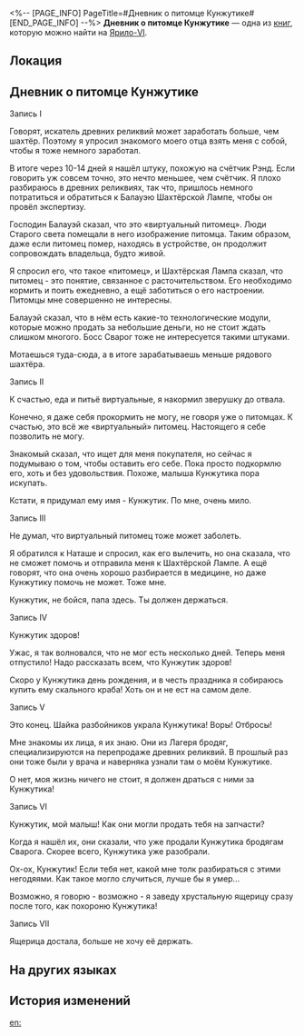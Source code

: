 <%-- [PAGE_INFO]
PageTitle=#Дневник о питомце Кунжутике#
[END_PAGE_INFO] --%>
{{Дополнить}}
{{Книга Инфобокс
|id           = 067
|partIds      = 190188
|Название     = 
|Изображение  = Предмет Записи.png
|Мир          = Ярило-VI
|Томов        = 1
|Автор        = <!--нужно добавить-->
|Описание     = Дневник о содержании домашних животных... Но могут ли виртуальные животные считаться настоящими питомцами?
|Том1         = {{tx}}
|Источник1    = {{tx|Отсутствует источник}}
|Персонажи    = 
|Фракции      = 
}}
'''Дневник о питомце Кунжутике''' — одна из [[Книги|книг]], которую можно найти на [[Ярило-VI]].

==Локация==
{{Отметка карты|<!--название карты-->|<!--id отметки-->}}

==Дневник о питомце Кунжутике==
Запись I

Говорят, искатель древних реликвий может заработать больше, чем шахтёр. Поэтому я упросил знакомого моего отца взять меня с собой, чтобы я тоже немного заработал.

В итоге через 10-14 дней я нашёл штуку, похожую на счётчик Рэнд. Если говорить уж совсем точно, это нечто меньшее, чем счётчик. Я плохо разбираюсь в древних реликвиях, так что, пришлось немного потратиться и обратиться к Балауэю Шахтёрской Лампе, чтобы он провёл экспертизу.

Господин Балауэй сказал, что это «виртуальный питомец». Люди Старого света помещали в него изображение питомца. Таким образом, даже если питомец помер, находясь в устройстве, он продолжит сопровождать владельца, будто живой.

Я спросил его, что такое «питомец», и Шахтёрская Лампа сказал, что питомец - это понятие, связанное с расточительством. Его необходимо кормить и поить ежедневно, а ещё заботиться о его настроении. Питомцы мне совершенно не интересны.

Балауэй сказал, что в нём есть какие-то технологические модули, которые можно продать за небольшие деньги, но не стоит ждать слишком многого. Босс Сварог тоже не интересуется такими штуками.

Мотаешься туда-сюда, а в итоге зарабатываешь меньше рядового шахтёра.


Запись II

К счастью, еда и питьё виртуальные, я накормил зверушку до отвала.

Конечно, я даже себя прокормить не могу, не говоря уже о питомцах. К счастью, это всё же «виртуальный» питомец. Настоящего я себе позволить не могу.

Знакомый сказал, что ищет для меня покупателя, но сейчас я подумываю о том, чтобы оставить его себе. Пока просто подкормлю его, хоть и без удовольствия. Похоже, малыша Кунжутика пора искупать.

Кстати, я придумал ему имя - Кунжутик. По мне, очень мило.


Запись III

Не думал, что виртуальный питомец тоже может заболеть.

Я обратился к Наташе и спросил, как его вылечить, но она сказала, что не сможет помочь и отправила меня к Шахтёрской Лампе. А ещё говорят, что она очень хорошо разбирается в медицине, но даже Кунжутику помочь не может. Тоже мне.

Кунжутик, не бойся, папа здесь. Ты должен держаться.


Запись IV

Кунжутик здоров!

Ужас, я так волновался, что не мог есть несколько дней. Теперь меня отпустило! Надо рассказать всем, что Кунжутик здоров!

Скоро у Кунжутика день рождения, и в честь праздника я собираюсь купить ему скального краба! Хоть он и не ест на самом деле.


Запись V

Это конец. Шайка разбойников украла Кунжутика! Воры! Отбросы!

Мне знакомы их лица, я их знаю. Они из Лагеря бродяг, специализируются на перепродаже древних реликвий. В прошлый раз они тоже были у врача и наверняка узнали там о моём Кунжутике.

О нет, моя жизнь ничего не стоит, я должен драться с ними за Кунжутика!


Запись VI

Кунжутик, мой малыш! Как они могли продать тебя на запчасти?

Когда я нашёл их, они сказали, что уже продали Кунжутика бродягам Сварога. Скорее всего, Кунжутика уже разобрали.

Ох-ох, Кунжутик! Если тебя нет, какой мне толк разбираться с этими негодяями. Как такое могло случиться, лучше бы я умер...

Возможно, я говорю - возможно - я заведу хрустальную ящерицу сразу после того, как похороню Кунжутика!


Запись VII

Ящерица достала, больше не хочу её держать.

==На других языках==
{{На других языках
|en   = Pet Diary: Sesame
|zhs  = 关于宠物「小麻」的日记
|zht  = 關於寵物「小麻」的日記
|ja   = 「マっちゃん」育成日記
|ko   = 반려동물 「소마」에 대한 일기
|es   = Diario sobre la mascota Sésamo
|fr   = Journal de familier&nbsp;: Sésame
|ru   = Дневник о питомце Кунжутике
|th   = บันทึกสัตว์เลี้ยง "Sesame"
|vi   = Nhật Ký Của Thú Cưng "Sesame"
|de   = Tagebuch über Haustier Sesam
|id   = Diari Hewan Peliharaan "Sesame"
|pt   = Diário de Mascote: Sésamo
}}

==История изменений==
{{История изменений|3.5}}

[[en:]]